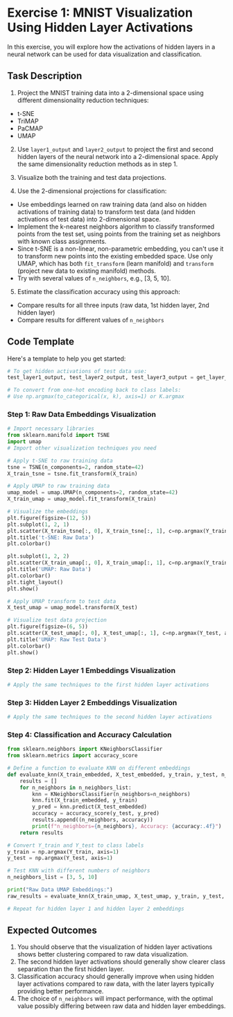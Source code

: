 # Exercise 1: MNIST Visualization Using Hidden Layer Activations

In this exercise, you will explore how the activations of hidden layers in a neural network can be used for data visualization and classification.

## Task Description

1. Project the MNIST training data into a 2-dimensional space using different dimensionality reduction techniques:
- t-SNE
- TriMAP
- PaCMAP
- UMAP

2. Use `layer1_output` and `layer2_output` to project the first and second hidden layers of the neural network into a 2-dimensional space. Apply the same dimensionality reduction methods as in step 1.

3. Visualize both the training and test data projections.

4. Use the 2-dimensional projections for classification:
- Use embeddings learned on raw training data (and also on hidden activations of training data) to transform test data (and hidden activations of test data) into 2-dimensional space.
- Implement the k-nearest neighbors algorithm to classify transformed points from the test set, using points from the training set as neighbors with known class assignments.
- Since t-SNE is a non-linear, non-parametric embedding, you can't use it to transform new points into the existing embedded space. Use only UMAP, which has both `fit_transform` (learn manifold) and `transform` (project new data to existing manifold) methods.
- Try with several values of `n_neighbors`, e.g., [3, 5, 10].

5. Estimate the classification accuracy using this approach:
- Compare results for all three inputs (raw data, 1st hidden layer, 2nd hidden layer)
- Compare results for different values of `n_neighbors`

## Code Template

Here's a template to help you get started:

```python
# To get hidden activations of test data use:
test_layer1_output, test_layer2_output, test_layer3_output = get_layer_output([X_test])

# To convert from one-hot encoding back to class labels:
# Use np.argmax(to_categorical(x, k), axis=1) or K.argmax
```

### Step 1: Raw Data Embeddings Visualization

```python
# Import necessary libraries
from sklearn.manifold import TSNE
import umap
# Import other visualization techniques you need

# Apply t-SNE to raw training data
tsne = TSNE(n_components=2, random_state=42)
X_train_tsne = tsne.fit_transform(X_train)

# Apply UMAP to raw training data
umap_model = umap.UMAP(n_components=2, random_state=42)
X_train_umap = umap_model.fit_transform(X_train)

# Visualize the embeddings
plt.figure(figsize=(12, 5))
plt.subplot(1, 2, 1)
plt.scatter(X_train_tsne[:, 0], X_train_tsne[:, 1], c=np.argmax(Y_train, axis=1), cmap='tab10', s=1)
plt.title('t-SNE: Raw Data')
plt.colorbar()

plt.subplot(1, 2, 2)
plt.scatter(X_train_umap[:, 0], X_train_umap[:, 1], c=np.argmax(Y_train, axis=1), cmap='tab10', s=1)
plt.title('UMAP: Raw Data')
plt.colorbar()
plt.tight_layout()
plt.show()

# Apply UMAP transform to test data
X_test_umap = umap_model.transform(X_test)

# Visualize test data projection
plt.figure(figsize=(6, 5))
plt.scatter(X_test_umap[:, 0], X_test_umap[:, 1], c=np.argmax(Y_test, axis=1), cmap='tab10', s=1)
plt.title('UMAP: Raw Test Data')
plt.colorbar()
plt.show()
```

### Step 2: Hidden Layer 1 Embeddings Visualization

```python
# Apply the same techniques to the first hidden layer activations
```

### Step 3: Hidden Layer 2 Embeddings Visualization

```python
# Apply the same techniques to the second hidden layer activations
```

### Step 4: Classification and Accuracy Calculation

```python
from sklearn.neighbors import KNeighborsClassifier
from sklearn.metrics import accuracy_score

# Define a function to evaluate KNN on different embeddings
def evaluate_knn(X_train_embedded, X_test_embedded, y_train, y_test, n_neighbors_list):
    results = []
    for n_neighbors in n_neighbors_list:
        knn = KNeighborsClassifier(n_neighbors=n_neighbors)
        knn.fit(X_train_embedded, y_train)
        y_pred = knn.predict(X_test_embedded)
        accuracy = accuracy_score(y_test, y_pred)
        results.append((n_neighbors, accuracy))
        print(f"n_neighbors={n_neighbors}, Accuracy: {accuracy:.4f}")
    return results

# Convert Y_train and Y_test to class labels
y_train = np.argmax(Y_train, axis=1)
y_test = np.argmax(Y_test, axis=1)

# Test KNN with different numbers of neighbors
n_neighbors_list = [3, 5, 10]

print("Raw Data UMAP Embeddings:")
raw_results = evaluate_knn(X_train_umap, X_test_umap, y_train, y_test, n_neighbors_list)

# Repeat for hidden layer 1 and hidden layer 2 embeddings
```

## Expected Outcomes

1. You should observe that the visualization of hidden layer activations shows better clustering compared to raw data visualization.
2. The second hidden layer activations should generally show clearer class separation than the first hidden layer.
3. Classification accuracy should generally improve when using hidden layer activations compared to raw data, with the later layers typically providing better performance.
4. The choice of `n_neighbors` will impact performance, with the optimal value possibly differing between raw data and hidden layer embeddings.